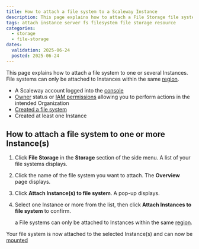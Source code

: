 ```yaml
---
title: How to attach a file system to a Scaleway Instance
description: This page explains how to attach a File Storage file system to Scaleway Instances
tags: attach instance server fs filesystem file storage resource
categories:
  - storage
  - file-storage
dates:
  validation: 2025-06-24
  posted: 2025-06-24
---
```


This page explains how to attach a file system to one or several Instances. File systems can only be attached to Instances within the same [region](/file-storage/concepts/#region).


<Requirements />

- A Scaleway account logged into the [console](https://console.scaleway.com)
- [Owner](/iam/concepts/#owner) status or [IAM permissions](/iam/concepts/#permission) allowing you to perform actions in the intended Organization
- [Created a file system](/file-system/how-to/create-file-system/)
- Created at least one Instance

## How to attach a file system to one or more Instance(s)

1. Click **File Storage** in the **Storage** section of the side menu. A list of your file systems displays.

2. Click the name of the file system you want to attach. The **Overview** page displays.

3. Click **Attach Instance(s) to file system**. A pop-up displays.

4. Select one Instance or more from the list, then click **Attach Instances to file system** to confirm.

    <Message type="note">a
    File systems can only be attached to Instances within the same [region](/file-storage/concepts/#region).
    </Message>

Your file system is now attached to the selected Instance(s) and can now be [mounted](#how-to-mount-a-file-system-on-a-scaleway-instance)
